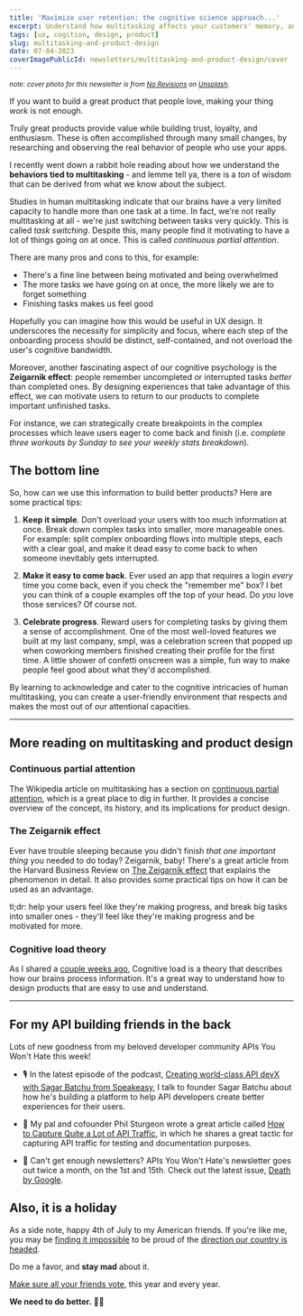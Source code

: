 ```yaml
---
title: 'Maximize user retention: the cognitive science approach...'
excerpt: Understand how multitasking affects your customers' memory, and improve your product design and engagement with cognitive psychology and the Zeigarnik effect.
tags: [ux, cogition, design, product]
slug: multitasking-and-product-design
date: 07-04-2023
coverImagePublicId: newsletters/multitasking-and-product-design/cover
---
```


<small>

  _note: cover photo for this newsletter is from [No Revisions](https://unsplash.com/it/@norevisions?utm_source=unsplash&utm_medium=referral&utm_content=creditCopyText) on [Unsplash](https://unsplash.com/s/photos/office?utm_source=unsplash&utm_medium=referral&utm_content=creditCopyText)_.

</small>

If you want to build a great product that people love, making your thing _work_ is not enough.

Truly great products provide value while building trust, loyalty, and enthusiasm. These is often accomplished through many small changes, by researching and observing the real behavior of people who use your apps.

I recently went down a rabbit hole reading about how we understand the **behaviors tied to multitasking** - and lemme tell ya, there is a _ton_ of wisdom that can be derived from what we know about the subject.

Studies in human multitasking indicate that our brains have a very limited capacity to handle more than one task at a time. In fact, we're not really multitasking at all - we're just switching between tasks very quickly. This is called _task switching_. Despite this, many people find it motivating to have a lot of things going on at once. This is called _continuous partial attention_.

There are many pros and cons to this, for example:

- There's a fine line between being motivated and being overwhelmed
- The more tasks we have going on at once, the more likely we are to forget something
- Finishing tasks makes us feel good

Hopefully you can imagine how this would be useful in UX design. It underscores the necessity for simplicity and focus, where each step of the onboarding process should be distinct, self-contained, and not overload the user's cognitive bandwidth.

Moreover, another fascinating aspect of our cognitive psychology is the **Zeigarnik effect**: people remember uncompleted or interrupted tasks _better_ than completed ones. By designing experiences that take advantage of this effect, we can motivate users to return to our products to complete important unfinished tasks.

For instance, we can strategically create breakpoints in the complex processes which leave users eager to come back and finish (i.e. _complete three workouts by Sunday to see your weekly stats breakdown_).

## The bottom line

So, how can we use this information to build better products? Here are some practical tips:

1. **Keep it simple**. Don't overload your users with too much information at once. Break down complex tasks into smaller, more manageable ones. For example: split complex onboarding flows into multiple steps, each with a clear goal, and make it dead easy to come back to when someone inevitably gets interrupted.

2. **Make it easy to come back**. Ever used an app that requires a login _every_ time you come back, even if you check the "remember me" box? I bet you can think of a couple examples off the top of your head. Do _you_ love those services? Of course not.

3. **Celebrate progress**. Reward users for completing tasks by giving them a sense of accomplishment. One of the most well-loved features we built at my last company, smpl, was a celebration screen that popped up when coworking members finished creating their profile for the first time. A little shower of confetti onscreen was a simple, fun way to make people feel good about what they'd accomplished.

By learning to acknowledge and cater to the cognitive intricacies of human multitasking, you can create a user-friendly environment that respects and makes the most out of our attentional capacities.

---

## More reading on multitasking and product design

### Continuous partial attention

The Wikipedia article on multitasking has a section on [continuous partial attention](https://en.wikipedia.org/wiki/Human_multitasking#Continuous_partial_attention), which is a great place to dig in further. It provides a concise overview of the concept, its history, and its implications for product design.

### The Zeigarnik effect

Ever have trouble sleeping because you didn't finish _that one important thing_ you needed to do today? Zeigarnik, baby! There's a great article from the Harvard Business Review on [The Zeigarnik effect](https://hbr.org/2020/10/why-your-brain-dwells-on-unfinished-tasks) that explains the phenomenon in detail. It also provides some practical tips on how it can be used as an advantage.

tl;dr: help your users feel like they're making progress, and break big tasks into smaller ones - they'll feel like they're making progress and be motivated for more.

### Cognitive load theory

As I shared a [couple weeks ago](https://mikebifulco.com/newsletter/cognitive-load-ux-and-why-you-should-care), Cognitive load is a theory that describes how our brains process information. It's a great way to understand how to design products that are easy to use and understand.

---

## For my API building friends in the back

Lots of new goodness from my beloved developer community APIs You Won't Hate this week!

- 🎙️ In the latest episode of the podcast, [Creating world-class API devX with Sagar Batchu from Speakeasy](https://apisyouwonthate.com/podcast/sagar-batchu-from-speakeasy/), I talk to founder Sagar Batchu about how he's building a platform to help API developers create better experiences for their users.

- 🚥 My pal and cofounder Phil Sturgeon wrote a great article called [How to Capture Quite a Lot of API Traffic](https://apisyouwonthate.com/blog/capture-api-traffic-using-optic/), in which he shares a great tactic for capturing API traffic for testing and documentation purposes.

- 📰 Can't get enough newsletters? APIs You Won't Hate's newsletter goes out twice a month, on the 1st and 15th. Check out the latest issue, [Death by Google](https://apisyouwonthate.com/newsletter/death-by-google/).

## Also, it is a holiday

As a side note, happy 4th of July to my American friends. If you're like me, you may be [finding it impossible](https://chicago.suntimes.com/2023/7/4/23779869/supreme-court-lgbtq-rights-segregation-website-designer-letters) to be proud of the [direction our country is headed](https://www.politico.com/news/magazine/2023/06/25/mag-tsai-ziegler-movementjudges-00102758).

Do me a favor, and **stay mad** about it.

[Make sure all your friends vote](https://vote.org), this year and every year.

**We need to do better.** ✊🏽

<br />
